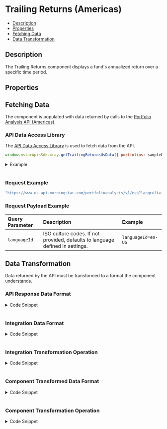 
<Meta title="TrailingReturns" component={TrailingReturns} />

<style> {
  `
    details {
      padding: 10px;
      font-weight: bold;
      color: white;
      background: #3c3c3c;
    }
    summary {
      font-family: "Nunito Sans","San Francisco",BlinkMacSystemFont,"Segoe UI","Helvetica Neue",Helvetica,Arial,sans-serif;
      cursor: pointer;
    }
    .summary-text {
      padding-left: 5px;
      font-size: 15px;
    }
    .v-application--wrap {
        min-height: 100%
    }
  `}
  
</style>

# Trailing Returns (Americas)

- [Description](#description)
- [Properties](#properties)
- [Fetching Data](#fetching-data)
- [Data Transformation](#data-transformation)

## Description

The Trailing Returns component displays a fund's annualized return over a specific time period.

<Canvas withSource="open" withToolbar>
  <Story id="components-trailing-returns--story-details-us"></Story>
</Canvas>

## Properties

<ArgsTable of={TrailingReturns} />

## Fetching Data

The component is populated with data returned by calls to the <a href={PORTFOLIO_ANALYSIS_AMERICAS_URL} target="_blank">Portfolio Analysis API (Americas)</a>.
<!--
- [API Data Access Library](#api-data-access-library)
- [Request Example](#request)
- [Request Payload Example](#request-payload)
-->
### API Data Access Library

The <a href={DATA_ACCESS_LIBRARY} target="_blank">API Data Access Library</a> is used to fetch data from the API.

``` javascript dark
window.mstarApisSdk.xray.getTrailingReturnsUsData({ portfolios: samplePortfolio, languageId: 'en-US' });
```
<details>
  <summary><span class="summary-text">Example</span></summary>

``` javascript dark
const samplePortfolio = [
    {
        name: 'US demo portfolio - weight',
        totalValue: 10000,
        currency: 'USD',
        holdings: [
            {
                securityId: 'FOUSA06OEZ',
                weight: 30,
            },
            {
                securityId: 'FOUSA06IVV',
                weight: 50,
            },
            {
                securityId: 'F00000T770',
                weight: 20,
            },
        ],
        benchmark: {
            type: 'Standard',
            holdings: [
                {
                    securityId: 'XIUSA0010V',
                    weight: 100,
                },
            ],
        },
    },
];
window.mstarApisSdk.xray.getTrailingReturnsUsData({ portfolios: samplePortfolio, languageId: 'en-US' });
```
</details>
&nbsp;

### Request Example

```javascript dark
"https://www.us-api.morningstar.com/portfolioanalysis/v1/esg?langcult={{languageId}}"

```
### Request Payload Example

| Query Parameter | Description|Example |
| :----------- | :--------| :----------- | 
| `languageId` |	ISO culture codes. If not provided, defaults to language defined in settings. |`languageId=en-US` |

## Data Transformation

Data returned by the API must be transformed to a format the component understands.
<!--
- [API Response Data Format](#api-response-data-format)
- [Integration Data Format](#integration-data-format) 
- [Integration Transformation Operation](#integration-transformation-operation) 
- [Component Transformed Data Format](#component-transformed-data-format) 
- [Component Transformation Operation](#component-transformation-operation) 
-->
### API Response Data Format
<details>
  <summary><span class="summary-text">Code Snippet</span></summary>

```json dark
{
    "AsOfDate": "2022-08-31T00:00:00",
    "Portfolio": {
        "TimePeriod": [
            {
                "Id": "YearToDate",
                "Value": -15.06
            },
            {
                "Id": "Month3",
                "Value": -8.28
            },
            {
                "Id": "Month6",
                "Value": -11.4
            },
            {
                "Id": "Year1",
                "Value": -13.88
            },
            {
                "Id": "Year3",
                "Value": 4.86
            },
            {
                "Id": "Year5",
                "Value": 3.42
            },
            {
                "Id": "Year10"
            }
        ]
    },
    "Benchmark": {
        "TimePeriod": [
            {
                "Id": "YearToDate",
                "Value": -17.19
            },
            {
                "Id": "Month3",
                "Value": -3.65
            },
            {
                "Id": "Month6"
            },
            {
                "Id": "Year1",
                "Value": -13.52
            },
            {
                "Id": "Year3",
                "Value": 11.77
            },
            {
                "Id": "Year5",
                "Value": 11.31
            },
            {
                "Id": "Year10"
            }
        ]
    }
}
```
</details>
&nbsp;

### Integration Data Format
<details>
  <summary><span class="summary-text">Code Snippet</span></summary>

```json dark
{
    "portfolio": [
        {
            "timePeriod": "YearToDate",
            "value": -15.06
        },
        {
            "timePeriod": "Month3",
            "value": -8.28
        },
        {
            "timePeriod": "Month6",
            "value": -11.4
        },
        {
            "timePeriod": "Year1",
            "value": -13.88
        },
        {
            "timePeriod": "Year3",
            "value": 4.86
        },
        {
            "timePeriod": "Year5",
            "value": 3.42
        },
        {
            "timePeriod": "Year10"
        }
    ],
    "benchmark": [
        {
            "timePeriod": "YearToDate",
            "value": -17.19
        },
        {
            "timePeriod": "Month3",
            "value": -3.65
        },
        {
            "timePeriod": "Month6"
        },
        {
            "timePeriod": "Year1",
            "value": -13.52
        },
        {
            "timePeriod": "Year3",
            "value": 11.77
        },
        {
            "timePeriod": "Year5",
            "value": 11.31
        },
        {
            "timePeriod": "Year10"
        }
    ]
}
```
</details>
&nbsp;

### Integration Transformation Operation
<details>
  <summary><span class="summary-text">Code Snippet</span></summary>

```javascript dark
function getTrailingReturnsUsData(xrayData) {
    const portfolioData = get(xrayData, 'Portfolio.TimePeriod', []);
    const benchmarkData = get(xrayData, 'Benchmark.TimePeriod', []);
    const portfolio = portfolioData.map((data) => ({
        timePeriod: data.Id,
        value: data.Value,
    }));
    const benchmark = benchmarkData.map((data) => ({
        timePeriod: data.Id,
        value: data.Value,
    }));
    return {
        portfolio,
        benchmark,
    };
}
```
</details>
&nbsp;

### Component Transformed Data Format
<details>
  <summary><span class="summary-text">Code Snippet</span></summary>

```json dark
[
    {
        "portfolio": -2.75861,
        "benchmark": -5.2134,
        "timePeriod": "1 Month"
    },
    {
        "portfolio": -5.03136,
        "benchmark": -9.13271,
        "timePeriod": "3 Months"
    },
    {
        "portfolio": -8.60358,
        "benchmark": -11.34153,
        "timePeriod": "6 Months"
    },
    {
        "portfolio": -7.70734,
        "benchmark": -2.55886,
        "timePeriod": "1 Year"
    },
    {
        "portfolio": -8.60358,
        "benchmark": -11.34153,
        "timePeriod": "YTD"
    },
    {
        "portfolio": 1.12603,
        "benchmark": 8.68141,
        "timePeriod": "3 Years Annualised"
    },
    {
        "portfolio": 1.35404,
        "benchmark": 9.12674,
        "timePeriod": "5 Years Annualised"
    },
    {
        "portfolio": 5.79128,
        "benchmark": 12.34814,
        "timePeriod": "10 Years Annualised"
    }
]
```
</details>
&nbsp;

### Component Transformation Operation
<details>
  <summary><span class="summary-text">Code Snippet</span></summary>

```javascript dark
    parsedModelData() {
        if (this.modelData) {
            let tableData = [];
            const rawData = this.modelData;
            const { portfolio, benchmark } = rawData;
            tableData = this.dataPoints.map((data) => {
                const portfolioData = portfolio.find(
                    (item) => item.timePeriod === data,
                ) || {};
                const benchmarkData = benchmark.find(
                    (item) => item.timePeriod === data,
                ) || {};
                return {
                    portfolio: this.formatNumber(portfolioData?.value) || '-',
                    benchmark: this.formatNumber(benchmarkData?.value)|| '-',
                    timePeriod: trailingReturnsMapping.dataPoints[data],
                };
            });
            return tableData;
        }
    return null;
    }
```
</details>
&nbsp;
